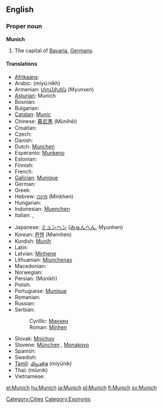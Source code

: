 ==English==
{{wikipedia}}

===Proper noun===
'''Munich'''

# The capital of [[Bavaria]], [[Germany]].

====Translations====
{{trans-top|capital of Bavaria}}
* [[Afrikaans]]: {{t-|af|München|xs=Afrikaans}}
* Arabic: {{Arab|[[ميونخ]]}} (miyú:nikh)
* Armenian: [[Մյունխեն]] (Myunxen)
* [[Asturian]]: Munich
* Bosnian: {{t-|bs|Minhen|m}}
* Bulgarian: {{t+|bg|Мюнхен|m|tr=Mjúnkhen|sc=Cyrl}}
* [[Catalan]]: [[Munic]]
* Chinese: [[慕尼黑]] (Mùníhēi)
* Croatian: {{t-|hr|Minhen|m}}
* Czech: {{t-|cs|Mnichov|m}}
* Danish: {{t-|da|München}}
* Dutch: [[Munchen]]
* Esperanto: [[Munkeno]]
* Estonian: {{t-|et|München}}
* Finnish: {{t+|fi|München}}
* French: {{t-|fr|Munich}}
* [[Galician]]: [[Munique]]
* German: {{t+|de|München|n}}
* Greek: {{t+|el|Μόναχο|n|tr=mónaxo|sc=Grek}}
* Hebrew: [[מינכן]] (Minkhen)
* Hungarian: {{t+|hu|München}}
* Indonesian: [[Muenchen]]
* Italian: {{t-|it|Monaco|f}}, {{t+|it|Monaco di Baviera|f}}
{{trans-mid}}
* Japanese: [[ミュンヘン]] ([[みゅんへん]], Myunhen)
* Korean: [[뮌헨]] (Mwinhen)
* Kurdish: [[Munih]]
* Latin: {{t-|la|Monachium}}
* Latvian: [[Minhene]]
* Lithuanian: [[Miunchenas]]
* Macedonian: {{t-|mk|Минхен|m|tr=Mínhen|sc=Cyrl}}
* Norwegian: {{t+|no|München}}
* Persian: {{fa-Arab|[[مونیخ]]}} (Múnikh)
* Polish: {{t+|pl|Monachium|m}}
* Portuguese: [[Munique]] {{m}}
* Romanian: {{t-|ro|München}}
* Russian: {{t-|ru|Мюнхен|m|tr=Mjúnxen|sc=Cyrl}}
* Serbian:
*: Cyrillic: [[Минхен#Serbian|Минхен]] {{m}}
*: Roman: [[Minhen#Serbian|Minhen]] {{m}}
* Slovak: [[Mníchov]] {{m}}
* Slovene: [[München]] {{m}}, [[Monakovo]] {{n}}
* Spanish: {{t+|es|Múnich|m}}
* Swedish: {{t+|sv|München}}
* [[Tamil]]: [[மியூனிக்]] (miyūnik)
* Thai: {{Thai|[[มิวนิก]]}} (míunik)
* Vietnamese: {{t-|vi|München|xs=Vietnamese}}
{{trans-bottom}}

[[Category:Cities]]
[[Category:Exonyms]]

[[el:Munich]]
[[hu:Munich]]
[[ja:Munich]]
[[pl:Munich]]
[[fi:Munich]]
[[sv:Munich]]